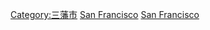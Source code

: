 {{Commonscat|Buildings in San Francisco}}

[[Category:三藩市|Category:三藩市]]
[[Category:加利福尼亞州建築物|San Francisco]]
[[Category:美國各城市建築物|San Francisco]]